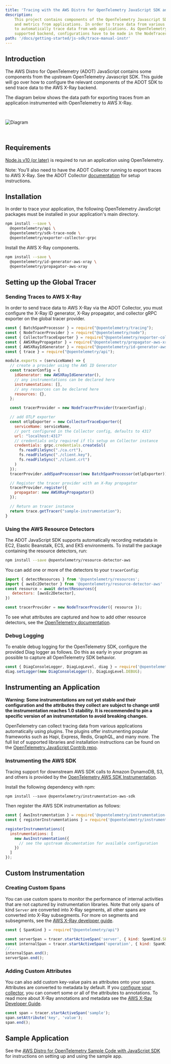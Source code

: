 ```yaml
---
title: 'Tracing with the AWS Distro for OpenTelemetry JavaScript SDK and X-Ray'
description:
    This project contains components of the OpenTelemetry Javascript SDK for OpenTelemetry, a framework to collect traces
    and metrics from applications. In order to trace data from various web applications, OpenTelemetry provides plugins
    to automatically trace data from web applications. As OpenTelemetry does not recognize AWS X-Ray as an officially
    supported backend, configurations have to be made in the NodeTracerProvider provided by the OpenTelemetry API.
path: '/docs/getting-started/js-sdk/trace-manual-instr'
---
```



## Introduction

The AWS Distro for OpenTelemetry (ADOT) JavaScript contains some components from the upstream OpenTelemetry Javascript SDK. This guide will go over how to configure the relevant components of the ADOT SDK to send trace data to the AWS X-Ray backend.

The diagram below shows the data path for exporting traces from an application instrumented with OpenTelemetry to AWS X-Ray.

<img src={img15} alt="Diagram" style="margin: 30px 0;" />

<SubSectionSeparator />

## Requirements

[Node.js v10 (or later)](https://nodejs.org/en/download/) is required to run an application using OpenTelemetry.

Note: You’ll also need to have the ADOT Collector running to export traces to AWS X-Ray. See the ADOT Collector 
[documentation](https://aws-otel.github.io/docs/getting-started/collector) for setup instructions.

<SectionSeparator />

## Installation

In order to trace your application, the following OpenTelemetry JavaScript packages must be installed in your application's main directory.

```bash
npm install --save \
  @opentelemetry/api \
  @opentelemetry/sdk-trace-node \
  @opentelemetry/exporter-collector-grpc
```

Install the AWS X-Ray components.

```bash
npm install --save \
  @opentelemetry/id-generator-aws-xray \
  @opentelemetry/propagator-aws-xray
```

<SectionSeparator />

## Setting up the Global Tracer

### Sending Traces to AWS X-Ray

In order to send trace data to AWS X-Ray via the ADOT Collector, you must configure the X-Ray ID generator, X-Ray propagator, and collector gRPC exporter on the global tracer provider.

```javascript lineNumbers=true 
const { BatchSpanProcessor } = require("@opentelemetry/tracing");
const { NodeTracerProvider } = require("@opentelemetry/node");
const { CollectorTraceExporter } = require("@opentelemetry/exporter-collector-grpc");
const { AWSXRayPropagator } = require("@opentelemetry/propagator-aws-xray");
const { AWSXRayIdGenerator } = require("@opentelemetry/id-generator-aws-xray");
const { trace } = require("@opentelemetry/api");

module.exports = (serviceName) => {
  // create a provider using the AWS ID Generator
  const tracerConfig = {
    idGenerator: new AWSXRayIdGenerator(),
    // any instrumentations can be declared here
    instrumentations: [],
    // any resources can be declared here
    resources: {},
  };

  const tracerProvider = new NodeTracerProvider(tracerConfig);

  // add OTLP exporter
  const otlpExporter = new CollectorTraceExporter({
    serviceName: serviceName,
    // port configured in the Collector config, defaults to 4317
    url: "localhost:4317"
    // credentials only required if tls setup on Collector instance
    credentials: grpc.credentials.createSsl(
      fs.readFileSync("./ca.crt"),
      fs.readFileSync("./client.key"),
      fs.readFileSync("./client.crt")
    )
  });
  tracerProvider.addSpanProcessor(new BatchSpanProcessor(otlpExporter));

  // Register the tracer provider with an X-Ray propagator
  tracerProvider.register({
    propagator: new AWSXRayPropagator()
  });

  // Return an tracer instance
  return trace.getTracer("sample-instrumentation");
}
```

### Using the AWS Resource Detectors

The ADOT JavaScript SDK supports automatically recording metadata in EC2, Elastic Beanstalk, ECS, and EKS environments. To install the package containing the
resource detectors, run:

```bash
npm install --save @opentelemetry/resource-detector-aws
```

You can add one or more of the detectors to your `tracerConfig`:

```js
import { detectResources } from '@opentelemetry/resources';
import { awsEc2Detector } from '@opentelemetry/resource-detector-aws'
const resource = await detectResources({
   detectors: [awsEc2Detector],
})

const tracerProvider = new NodeTracerProvider({ resource });
```

To see what attributes are captured and how to add other resource detectors, see the [OpenTelemetry documentation](https://github.com/open-telemetry/opentelemetry-js-contrib/tree/main/detectors/node/opentelemetry-resource-detector-aws#readme).

### Debug Logging

To enable debug logging for the OpenTelemetry SDK, configure the provided Diag logger as follows. Do this as early in your program as possible to capture all OpenTelemetry SDK behavior.

```js
const { DiagConsoleLogger, DiagLogLevel, diag } = require('@opentelemetry/api');
diag.setLogger(new DiagConsoleLogger(), DiagLogLevel.DEBUG);
```

<SubSectionSeparator />

## Instrumenting an Application

**Warning: Some instrumentations are not yet stable and their configuration and the attributes they collect are subject to change until the instrumentation reaches 1.0 stability. It is recommended to pin a specific version of an instrumentation to avoid breaking changes.**

OpenTelemetry can collect tracing data from various applications automatically using plugins. The plugins offer instrumenting popular frameworks such as 
Hapi, Express, Redis, GraphQL, and many more. The full list of supported libraries and installation instructions can be found on the 
[OpenTelemetry JavaScript Contrib repo](https://github.com/open-telemetry/opentelemetry-js-contrib#node-instrumentations).

### Instrumenting the AWS SDK

Tracing support for downstream AWS SDK calls to Amazon DynamoDB, S3, and others is provided by the 
[OpenTelemetry AWS SDK Instrumentation](https://github.com/open-telemetry/opentelemetry-js-contrib/tree/main/plugins/node/opentelemetry-instrumentation-aws-sdk).

Install the following dependency with npm:

```
npm install --save @opentelemetry/instrumentation-aws-sdk
```

Then register the AWS SDK instrumentation as follows:

```js lineNumbers=true
const { AwsInstrumentation } = require('@opentelemetry/instrumentation-aws-sdk');
const { registerInstrumentations } = require('@opentelemetry/instrumentation');

registerInstrumentations({
  instrumentations: [
    new AwsInstrumentation({
      // see the upstream documentation for available configuration
    })
  ]
});
```

<SubSectionSeparator />

## Custom Instrumentation

### Creating Custom Spans

You can use custom spans to monitor the performance of internal activities that are not captured by instrumentation libraries. 
Note that only spans of kind `Server` are converted into X-Ray segments, all other spans are converted into X-Ray subsegments. 
For more on segments and subsegments, see the [AWS X-Ray developer guide](https://docs.aws.amazon.com/xray/latest/devguide/xray-concepts.html#xray-concepts-segments).

```javascript 
const { SpanKind } = require("@opentelemetry/api")

const serverSpan = tracer.startActiveSpan('server', { kind: SpanKind.SERVER });  // This span will appear as a segment in X-Ray
const internalSpan = tracer.startActiveSpan('operation', { kind: SpanKind.INTERNAL });  // This span will appear as a subsegment in X-Ray
//...
internalSpan.end();
serverSpan.end();
```

### Adding Custom Attributes

You can also add custom key-value pairs as attributes onto your spans. Attributes are converted to metadata by default. 
If you [configure your collector](https://github.com/open-telemetry/opentelemetry-collector-contrib/tree/7bf2266a025425993a233f66c77a0810ab11a78b/exporter/awsxrayexporter#exporter-configuration), you can convert some or all of the attributes to annotations. 
To read more about X-Ray annotations and metadata see the [AWS X-Ray Developer Guide](https://docs.aws.amazon.com/xray/latest/devguide/xray-concepts.html#xray-concepts-annotations).

```javascript
const span = tracer.startActiveSpan('sample');
span.setAttribute('key', 'value');
span.end();
```

## Sample Application 

See the [AWS Distro for OpenTelemetry Sample Code with JavaScript SDK](https://github.com/aws-observability/aws-otel-js/tree/main/sample-apps) for instructions on setting up and using the sample app.

